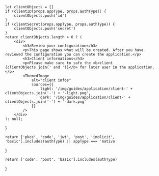 
    let clientObjects = []
    if (clientID(props.appType, props.authType)) {
        clientObjects.push('id')
    }
    if (clientSecret(props.appType, props.authType)) {
        clientObjects.push('secret')
    }
    return clientObjects.length > 0 ? (
        <div>
            <h3>Review your configuration</h3>
            <p>This page shows what will be created. After you have reviewed the configuration you can create the application.</p>
            <h3>Client informations</h3>
            <p>Please make sure to safe the <b>client {clientObjects.join(' and ')}</b> for later user in the application.</p>
            <ThemedImage
                alt="client infos"
                sources={{
                    light: '/img/guides/application/client-' + clientObjects.join('-') + '-light.png',
                    dark: '/img/guides/application/client-' + clientObjects.join('-') + '-dark.png'
                }}
            />
        </div>
    ): null;
}

    return ['pkce', 'code', 'jwt', 'post', 'implicit', 'basic'].includes(authType) || appType === 'native'
}

    return ['code', 'post', 'basic'].includes(authType)
}